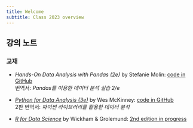 ```yaml
---
title: Welcome
subtitle: Class 2023 overview
---
```


## 강의 노트

### 교재

- *Hands-On Data Analysis with Pandas (2e)* by Stefanie Molin: 
    [code in GitHub](https://github.com/stefmolin/Hands-On-Data-Analysis-with-Pandas-2nd-edition)  
    번역서: *Pandas를 이용한 데이터 분석 실습 2/e*  
- [*Python for Data Analysis (3e)*](https://wesmckinney.com/book/) by Wes McKinney: 
    [code in GitHub](https://github.com/wesm/pydata-book/tree/3rd-edition)  
    2판 번역서: *파이썬 라이브러리를 활용한 데이터 분석* 

- [*R for Data Science*](https://r4ds.had.co.nz/index.html) by Wickham & Grolemund: 
    [2nd edition in progress](https://r4ds.hadley.nz/ )